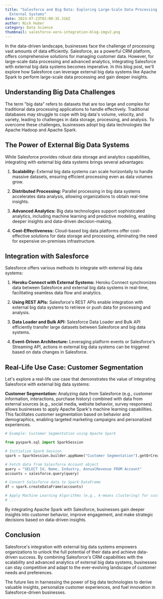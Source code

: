 ```yaml
---
title: "Salesforce and Big Data: Exploring Large-Scale Data Processing with
  External Systems"
date: 2023-07-23T02:09:35.316Z
author: Nick Huber
category: Data Science
thumbnail: salesforce-xero-integration-blog-imgv2.png
---
```

In the data-driven landscape, businesses face the challenge of processing vast amounts of data efficiently. Salesforce, as a powerful CRM platform, offers comprehensive solutions for managing customer data. However, for large-scale data processing and advanced analytics, integrating Salesforce with external big data systems becomes imperative. In this blog post, we'll explore how Salesforce can leverage external big data systems like Apache Spark to perform large-scale data processing and gain deeper insights.

## Understanding Big Data Challenges

The term "big data" refers to datasets that are too large and complex for traditional data processing applications to handle effectively. Traditional databases may struggle to cope with big data's volume, velocity, and variety, leading to challenges in data storage, processing, and analysis. To overcome these challenges, businesses adopt big data technologies like Apache Hadoop and Apache Spark.

## The Power of External Big Data Systems

While Salesforce provides robust data storage and analytics capabilities, integrating with external big data systems brings several advantages:

1. **Scalability:** External big data systems can scale horizontally to handle massive datasets, ensuring efficient processing even as data volumes grow.

2. **Distributed Processing:** Parallel processing in big data systems accelerates data analysis, allowing organizations to obtain real-time insights.

3. **Advanced Analytics:** Big data technologies support sophisticated analytics, including machine learning and predictive modeling, enabling deeper insights and data-driven decision-making.

4. **Cost-Effectiveness:** Cloud-based big data platforms offer cost-effective solutions for data storage and processing, eliminating the need for expensive on-premises infrastructure.

## Integration with Salesforce

Salesforce offers various methods to integrate with external big data systems:

1. **Heroku Connect with External Systems:**
   Heroku Connect synchronizes data between Salesforce and external big data systems in real-time, facilitating seamless data flow and analytics.

2. **Using REST APIs:**
   Salesforce's REST APIs enable integration with external big data systems to retrieve or push data for processing and analysis.

3. **Data Loader and Bulk API:**
   Salesforce Data Loader and Bulk API efficiently transfer large datasets between Salesforce and big data systems.

4. **Event-Driven Architecture:**
   Leveraging platform events or Salesforce's Streaming API, actions in external big data systems can be triggered based on data changes in Salesforce.

## Real-Life Use Case: Customer Segmentation

Let's explore a real-life use case that demonstrates the value of integrating Salesforce with external big data systems:

**Customer Segmentation:** Analyzing data from Salesforce (e.g., customer information, interactions, purchase history) combined with data from external sources (e.g., social media, website behavior, survey responses) allows businesses to apply Apache Spark's machine learning capabilities. This facilitates customer segmentation based on behavior and demographics, enabling targeted marketing campaigns and personalized experiences.

```python
# Example: Customer Segmentation using Apache Spark

from pyspark.sql import SparkSession

# Initialize Spark Session
spark = SparkSession.builder.appName("Customer Segmentation").getOrCreate()

# Fetch data from Salesforce Account object
query = "SELECT Id, Name, Industry, AnnualRevenue FROM Account"
accounts = salesforce.query(query)

# Convert Salesforce data to Spark DataFrame
df = spark.createDataFrame(accounts)

# Apply Machine Learning Algorithms (e.g., k-means clustering) for customer segmentation
# ...
```

By integrating Apache Spark with Salesforce, businesses gain deeper insights into customer behavior, improve engagement, and make strategic decisions based on data-driven insights.

## Conclusion

Salesforce's integration with external big data systems empowers organizations to unlock the full potential of their data and achieve data-driven success. By combining Salesforce's CRM capabilities with the scalability and advanced analytics of external big data systems, businesses can stay competitive and adapt to the ever-evolving landscape of customer needs and preferences.

The future lies in harnessing the power of big data technologies to derive valuable insights, personalize customer experiences, and fuel innovation in Salesforce-driven businesses.